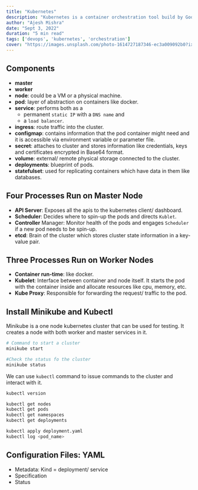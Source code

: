 ```yaml
---
title: "Kubernetes"
description: "Kubernetes is a container orchestration tool build by Google using Golang."
author: "Ajesh Mishra"
date: "Sept 3, 2022"
duration: "5 min read"
tags: ['devops', 'kubernetes', 'orchestration']
cover: "https://images.unsplash.com/photo-1614727187346-ec3a009092b0?ixlib=rb-1.2.1&ixid=MnwxMjA3fDB8MHxwaG90by1wYWdlfHx8fGVufDB8fHx8&auto=format&fit=crop&w=3000&q=80"
---
```


## Components

- **master**
- **worker**
- **node**: could be a VM or a physical machine.
- **pod**: layer of abstraction on containers like docker.
- **service**: performs both as a
    - permanent `static IP` with a `DNS name` and
    - a `load balancer`.
- **ingress**: route traffic into the cluster.
- **configmap**: contains information that the pod container might need and it is accessible via environment variable or parameter file.
- **secret**: attaches to cluster and stores information like credentials, keys and certificates encrypted in Base64 format.
- **volume**: external/ remote physical storage connected to the cluster.
- **deployments**: blueprint of pods.
- **statefulset**: used for replicating containers which have data in them like databases.

## Four Processes Run on Master Node

- **API Server**: Exposes all the apis to the kubernetes client/ dashboard.
- **Scheduler**: Decides where to spin-up the pods and directs `Kublet`.
- **Controller** Manager: Monitor health of the pods and engages `Scheduler` if a new pod needs to be spin-up.
- **etcd**: Brain of the cluster which stores cluster state information in a key-value pair.

## Three Processes Run on Worker Nodes

- **Container run-time**: like docker.
- **Kubelet**: Interface between container and node itself. It starts the pod with the container inside and allocate resources like cpu, memory, etc.
- **Kube Proxy**: Responsible for forwarding the request/ traffic to the pod.

## Install Minikube and Kubectl

Minikube is a one node kubernetes cluster that can be used for testing. It creates a node with both worker and master services in it.

```bash
# Command to start a cluster
minikube start

#Check the status fo the cluster
minikube status
```

We can use `kubectl` command to issue commands to the cluster and interact with it.

```bash
kubectl version

kubectl get nodes
kubectl get pods
kubectl get namespaces
kubectl get deployments

kubectl apply deployment.yaml
kubectl log <pod_name>
```

## Configuration Files: YAML

- Metadata: Kind = deployment/ service
- Specification
- Status
